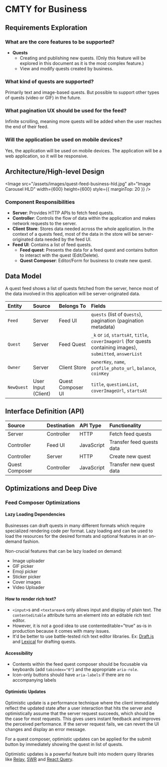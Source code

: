 # CMTY for Business

## Requirements Exploration

### What are the core features to be supported?

- **Quests**
  - Creating and publishing new quests. (Only this feature will be explored in this document as it is the most complex feature.)
  - View and modify quests created by business.

### What kind of quests are supported?

Primarily text and image-based quests. But possible to support other types of quests (video or GIF) in the future.

### What pagination UX should be used for the feed?

Infinite scrolling, meaning more quests will be added when the user reaches the end of their feed.

### Will the application be used on mobile devices?

Yes, the application will be used on mobile devices. The application will be a web application, so it will be responsive.

## Architecture/High-level Design


<Image
  src="/assets/images/quest-feed-business-hld.jpg"
  alt="Image Carousel HLD"
  width={600}
  height={600}
  style={{ marginTop: 20 }}
/>

### Component Responsibilities

- **Server**: Provides HTTP APIs to fetch feed quests.
- **Controller**: Controls the flow of data within the application and makes network requests to the server.
- **Client Store**: Stores data needed across the whole application. In the context of a quests feed, most of the data in the store will be server-originated data needed by the feed UI.
- **Feed UI**: Contains a list of feed quests.
  - **Feed quest**: Presents the data for a feed quest and contains button to interact with the quest (Edit/Delete).
  - **Quest Composer**: Editor/Form for business to create new quest.

## Data Model

A quest feed shows a list of quests fetched from the server, hence most of the data involved in this application will be server-originated data.

| Entity     | Source              | Belongs To        | Fields                                                                                                       |
| :--------- | :------------------ | :---------------- | :----------------------------------------------------------------------------------------------------------- |
| `Feed`     | Server              | Feed UI           | `quests` (list of `Quests`), pagination (pagination metadata)                                                |
| `Quest`    | Server              | Feed Quest        | `_k` or `id`, `startsAt`, `title`, `coverImageUrl` (for quests containing images), `submitted`, `answerList` |
| `Owner`    | Server              | Client Store      | `ownerKey`, `name`, `profile_photo_url`, `balance`, `coinKey`                                                |
| `NewQuest` | User Input (Client) | Quest Composer UI | `title`, `questionList`, `coverImageUrl`, `startsAt`                                                         |

## Interface Definition (API)

| Source         | Destination | API Type   | Functionality             |
| :------------- | :---------- | :--------- | :------------------------ |
| Server         | Controller  | HTTP       | Fetch feed quests         |
| Controller     | Feed UI     | JavaScript | Transfer feed quests data |
| Controller     | Server      | HTTP       | Create new quest          |
| Quest Composer | Controller  | JavaScript | Transfer new quest data   |

## Optimizations and Deep Dive

### Feed Composer Optimizations

#### Lazy Loading Dependencies

Businesses can draft quests in many different formats which require specialized rendering code per format. Lazy loading and can be used to load the resources for the desired formats and optional features in an on-demand fashion.

Non-crucial features that can be lazy loaded on demand:

- Image uploader
- GIF picker
- Emoji picker
- Sticker picker
- Cover images
- Video Uploader

#### How to render rich text?

- `<input>`s and `<textarea>`s only allows input and display of plain text. The `contenteditable` attribute turns an element into an editable rich text editor.
- However, it is not a good idea to use contenteditable="true" as-is in production because it comes with many issues.
- It'd be better to use battle-tested rich text editor libraries. Ex: [Draft.js](https://draftjs.org/) and [Lexical](https://lexical.dev/) for drafting quests.

#### Accessibility

- Contents within the feed quest composer should be focusable via keyboards (add `tabindex="0"`) and the appropriate `aria-role`.
- Icon-only buttons should have `aria-labels` if there are no accompanying labels

#### Optimistic Updates

Optimistic update is a performance technique where the client immediately reflect the updated state after a user interaction that hits the server and optimistically assume that the server request succeeds, which should be the case for most requests. This gives users instant feedback and improves the perceived performance. If the server request fails, we can revert the UI changes and display an error message.

For a quest composer, optimistic updates can be applied for the submit button by immediately showing the quest in list of quests.

Optimistic updates is a powerful feature built into modern query libraries like [Relay](https://relay.dev/docs/guided-tour/updating-data/graphql-mutations/#optimistic-updates), [SWR](https://swr.vercel.app/docs/mutation#optimistic-updates) and [React Query](https://tanstack.com/query/v4/docs/react/guides/optimistic-updates).
